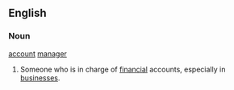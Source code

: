 ==English==

===Noun===
[[account]] [[manager]] 

# {{business}} Someone who is in charge of [[financial]] accounts, especially in [[businesses]].